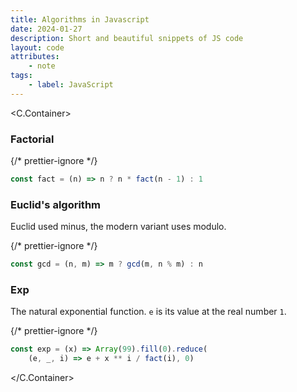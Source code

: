 ```yaml
---
title: Algorithms in Javascript
date: 2024-01-27
description: Short and beautiful snippets of JS code
layout: code
attributes:
    - note
tags:
    - label: JavaScript
---
```



<C.Container>

### Factorial

{/* prettier-ignore */}
```js
const fact = (n) => n ? n * fact(n - 1) : 1
```

### Euclid's algorithm

Euclid used minus, the modern variant uses modulo.

{/* prettier-ignore */}
```js
const gcd = (n, m) => m ? gcd(m, n % m) : n
```

### Exp

The natural exponential function. `e` is its value at the real number `1`.

{/* prettier-ignore */}
```js
const exp = (x) => Array(99).fill(0).reduce(
    (e, _, i) => e + x ** i / fact(i), 0)
```

</C.Container>
